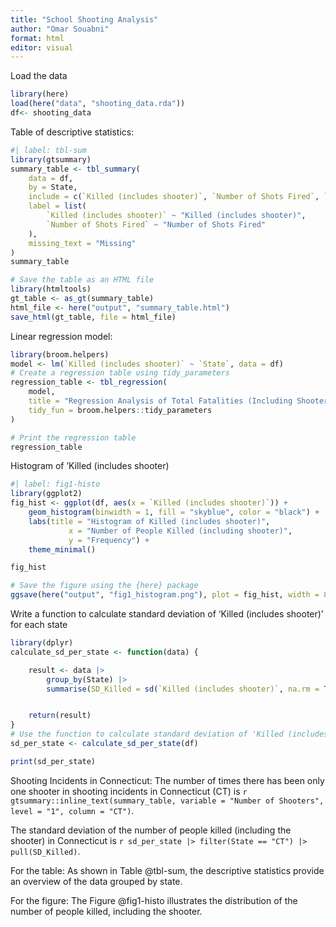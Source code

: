 ```yaml
---
title: "School Shooting Analysis"
author: "Omar Souabni"
format: html
editor: visual
---
```


Load the data

```r
library(here)
load(here("data", "shooting_data.rda"))
df<- shooting_data

```

Table of descriptive statistics:

```r
#| label: tbl-sum
library(gtsummary)
summary_table <- tbl_summary(
	data = df,
	by = State,
	include = c(`Killed (includes shooter)`, `Number of Shots Fired`, `Number of Shooters`),
	label = list(
		`Killed (includes shooter)` ~ "Killed (includes shooter)",
		`Number of Shots Fired` ~ "Number of Shots Fired"
	),
	missing_text = "Missing"
)
summary_table

# Save the table as an HTML file
library(htmltools)
gt_table <- as_gt(summary_table)
html_file <- here("output", "summary_table.html")
save_html(gt_table, file = html_file)


```

Linear regression model:

```r
library(broom.helpers)
model <- lm(`Killed (includes shooter)` ~ `State`, data = df)
# Create a regression table using tidy_parameters
regression_table <- tbl_regression(
	model,
	title = "Regression Analysis of Total Fatalities (Including Shooter) by State",
	tidy_fun = broom.helpers::tidy_parameters
)

# Print the regression table
regression_table

```

Histogram of 'Killed (includes shooter)

```r
#| label: fig1-histo
library(ggplot2)
fig_hist <- ggplot(df, aes(x = `Killed (includes shooter)`)) +
	geom_histogram(binwidth = 1, fill = "skyblue", color = "black") +
	labs(title = "Histogram of Killed (includes shooter)",
			 x = "Number of People Killed (including shooter)",
			 y = "Frequency") +
	theme_minimal()

fig_hist

# Save the figure using the {here} package
ggsave(here("output", "fig1_histogram.png"), plot = fig_hist, width = 8, height = 6)

```

Write a function to calculate standard deviation of 'Killed (includes shooter)' for each state

```r
library(dplyr)
calculate_sd_per_state <- function(data) {

	result <- data |>
		group_by(State) |>
		summarise(SD_Killed = sd(`Killed (includes shooter)`, na.rm = TRUE))


	return(result)
}
# Use the function to calculate standard deviation of 'Killed (includes shooter)' for each state
sd_per_state <- calculate_sd_per_state(df)

print(sd_per_state)
```

Shooting Incidents in Connecticut: The number of times there has been only one shooter in shooting incidents in Connecticut (CT) is `r gtsummary::inline_text(summary_table, variable = "Number of Shooters", level = "1", column = "CT")`.

The standard deviation of the number of people killed (including the shooter) in Connecticut is `r sd_per_state |> filter(State == "CT") |> pull(SD_Killed)`.


For the table: As shown in Table @tbl-sum, the descriptive statistics provide an overview of the data grouped by state.


For the figure: The Figure @fig1-histo illustrates the distribution of the number of people killed, including the shooter.



